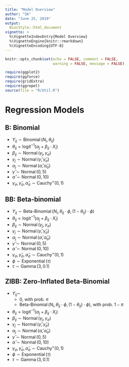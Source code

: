 ```yaml
---
title: "Model Overview"
author: "SK"
date: "June 25, 2019"
output:
  BiocStyle::html_document
vignette: >
  %\VignetteIndexEntry{Model Overview}
  %\VignetteEngine{knitr::rmarkdown}
  %\VignetteEncoding{UTF-8}
---
```


```r
knitr::opts_chunk$set(echo = FALSE, comment = FALSE, 
                      warning = FALSE, message = FALSE)
```


```r
require(ggplot2)
require(ggforce)
require(gridExtra)
require(ggrepel)
source(file = "R/Util.R")
```



# Regression Models

## B: Binomial
* $Y_{ij} \sim \operatorname{Binomial}(N_{i}, \theta_{ij})$
* $\theta_{ij} = \operatorname{logit^{-1}} (\alpha_{j} + \beta_{ij} \cdot X_{i})$
* $\beta_{ij} \sim \operatorname{Normal}(\gamma_{j}, \gamma_{\sigma})$
* $\gamma_{j} \sim \operatorname{Normal}(\hat{\gamma}, \hat{\gamma}_{\sigma})$
* $\alpha_{j} \sim \operatorname{Normal}(\hat{\alpha}, \hat{\alpha}_{\sigma})$
* $\hat{\gamma} \sim \operatorname{Normal}(0, 5)$
* $\hat{\alpha} \sim \operatorname{Normal}(0, 10)$
* $\gamma_{\sigma}, \hat{\gamma}_{\sigma}, \hat{\alpha}_{\sigma} \sim \operatorname{Cauchy^{+}}(0, 1)$

## BB: Beta-binomial
* $Y_{ij} \sim \operatorname{Beta-Binomial}(N_{i}, \theta_{ij} \cdot \phi, (1 - \theta_{ij}) \cdot \phi)$
* $\theta_{ij} = \operatorname{logit^{-1}} (\alpha_{j} + \beta_{ij} \cdot X_{i})$
* $\beta_{ij} \sim \operatorname{Normal}(\gamma_{j}, \gamma_{\sigma})$
* $\gamma_{j} \sim \operatorname{Normal}(\hat{\gamma}, \hat{\gamma}_{\sigma})$
* $\alpha_{j} \sim \operatorname{Normal}(\hat{\alpha}, \hat{\alpha}_{\sigma})$
* $\hat{\gamma} \sim \operatorname{Normal}(0, 5)$
* $\hat{\alpha} \sim \operatorname{Normal}(0, 10)$
* $\gamma_{\sigma}, \hat{\gamma}_{\sigma}, \hat{\alpha}_{\sigma} \sim \operatorname{Cauchy^{+}}(0, 1)$
* $\phi \sim \operatorname{Exponential}(\tau)$
* $\tau \sim \operatorname{Gamma}(3, 0.1)$

## ZIBB: Zero-Inflated Beta-Binomial
* $Y_{ij} \sim$
    * $0$, with prob. $\pi$
    * $\operatorname{Beta-Binomial}(N_{i}, \theta_{ij} \cdot \phi, (1 - \theta_{ij}) \cdot \phi)$, with prob. $1-\pi$
* $\theta_{ij} = \operatorname{logit^{-1}} (\alpha_{j} + \beta_{ij} \cdot X_{i})$
* $\beta_{ij} \sim \operatorname{Normal}(\gamma_{j}, \gamma_{\sigma})$
* $\gamma_{j} \sim \operatorname{Normal}(\hat{\gamma}, \hat{\gamma}_{\sigma})$
* $\alpha_{j} \sim \operatorname{Normal}(\hat{\alpha}, \hat{\alpha}_{\sigma})$
* $\hat{\gamma} \sim \operatorname{Normal}(0, 5)$
* $\hat{\alpha} \sim \operatorname{Normal}(0, 10)$
* $\gamma_{\sigma}, \hat{\gamma}_{\sigma}, \hat{\alpha}_{\sigma} \sim \operatorname{Cauchy^{+}}(0, 1)$
* $\phi \sim \operatorname{Exponential}(\tau)$
* $\tau \sim \operatorname{Gamma}(3, 0.1)$

